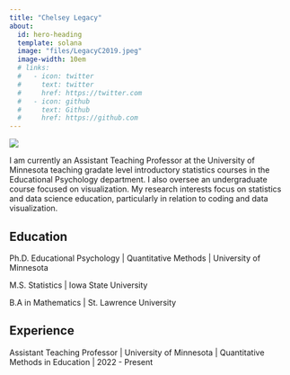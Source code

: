 ```yaml
---
title: "Chelsey Legacy"
about:
  id: hero-heading
  template: solana
  image: "files/LegacyC2019.jpeg"
  image-width: 10em
  # links:
  #   - icon: twitter
  #     text: twitter
  #     href: https://twitter.com
  #   - icon: github
  #     text: Github
  #     href: https://github.com
---
```


![](files/background-web/‎background-web.‎001.jpeg)

:::{#hero-heading}

I am currently an Assistant Teaching Professor at the University of Minnesota teaching gradate level introductory statistics courses in the Educational Psychology department. I also oversee an undergraduate course focused on visualization. My research interests focus on statistics and data science education, particularly in relation to coding and data visualization.

## Education

Ph.D. Educational Psychology \| Quantitative Methods \| University of Minnesota

M.S. Statistics \| Iowa State University

B.A in Mathematics \| St. Lawrence University

## Experience

Assistant Teaching Professor \| University of Minnesota \| Quantitative Methods in Education \| 2022 - Present

:::
